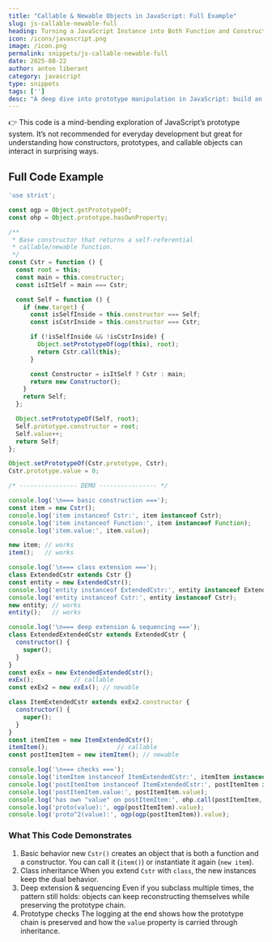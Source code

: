 ```yaml
---
title: "Callable & Newable Objects in JavaScript: Full Example"
slug: js-callable-newable-full
heading: Turning a JavaScript Instance into Both Function and Constructor
icon: /icons/javascript.png
image: /icon.png
permalink: snippets/js-callable-newable-full
date: 2025-08-22
author: anton liberant
category: javascript
type: snippets
tags: ['']
desc: "A deep dive into prototype manipulation in JavaScript: build an object that’s both callable and instantiable, supports inheritance"
---
```


👉 This code is a mind-bending exploration of JavaScript’s prototype system. It’s not recommended for everyday development but great for understanding how constructors, prototypes, and callable objects can interact in surprising ways.

## Full Code Example

```js 
'use strict';

const ogp = Object.getPrototypeOf;
const ohp = Object.prototype.hasOwnProperty;

/**
 * Base constructor that returns a self-referential
 * callable/newable function.
 */
const Cstr = function () {
  const root = this;
  const main = this.constructor;
  const isItSelf = main === Cstr;

  const Self = function () {
    if (new.target) {
      const isSelfInside = this.constructor === Self;
      const isCstrInside = this.constructor === Cstr;

      if (!isSelfInside && !isCstrInside) {
        Object.setPrototypeOf(ogp(this), root);
        return Cstr.call(this);
      }

      const Constructor = isItSelf ? Cstr : main;
      return new Constructor();
    }
    return Self;
  };

  Object.setPrototypeOf(Self, root);
  Self.prototype.constructor = root;
  Self.value++;
  return Self;
};

Object.setPrototypeOf(Cstr.prototype, Cstr);
Cstr.prototype.value = 0;

/* ---------------- DEMO ---------------- */

console.log('\n=== basic construction ===');
const item = new Cstr();
console.log('item instanceof Cstr:', item instanceof Cstr);
console.log('item instanceof Function:', item instanceof Function);
console.log('item.value:', item.value);

new item; // works
item();   // works

console.log('\n=== class extension ===');
class ExtendedCstr extends Cstr {}
const entity = new ExtendedCstr();
console.log('entity instanceof ExtendedCstr:', entity instanceof ExtendedCstr);
console.log('entity instanceof Cstr:', entity instanceof Cstr);
new entity; // works
entity();   // works

console.log('\n=== deep extension & sequencing ===');
class ExtendedExtendedCstr extends ExtendedCstr {
  constructor() {
    super();
  }
}
const exEx = new ExtendedExtendedCstr();
exEx();           // callable
const exEx2 = new exEx(); // newable

class ItemExtendedCstr extends exEx2.constructor {
  constructor() {
    super();
  }
}
const itemItem = new ItemExtendedCstr();
itemItem();                   // callable
const postItemItem = new itemItem(); // newable

console.log('\n=== checks ===');
console.log('itemItem instanceof ItemExtendedCstr:', itemItem instanceof ItemExtendedCstr);
console.log('postItemItem instanceof ItemExtendedCstr:', postItemItem instanceof ItemExtendedCstr);
console.log('postItemItem.value:', postItemItem.value);
console.log('has own "value" on postItemItem:', ohp.call(postItemItem, 'value'));
console.log('proto(value):', ogp(postItemItem).value);
console.log('proto^2(value):', ogp(ogp(postItemItem)).value);
```

### What This Code Demonstrates

1. Basic behavior
    new `Cstr()` creates an object that is both a function and a constructor. You can call it (`item()`) or instantiate it again (`new item`).
2. Class inheritance
    When you extend `Cstr` with `class`, the new instances keep the dual behavior.
3. Deep extension & sequencing
    Even if you subclass multiple times, the pattern still holds: objects can keep reconstructing themselves while preserving the prototype chain.
4. Prototype checks
    The logging at the end shows how the prototype chain is preserved and how the `value` property is carried through inheritance.